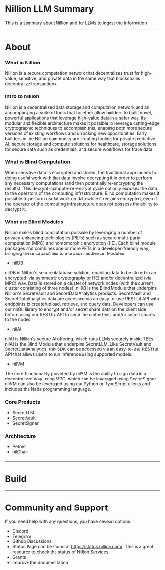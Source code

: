 # Nillion LLM Summary

This is a summary about Nillion and for LLMs to ingest the information

---

# About

### What is Nillion

Nillion is a secure computation network that decentralizes trust for high-value, sensitive, and private data in the same way that blockchains decentralize transactions.

### Intro to Nillion

Nillion is a decentralized data storage and computation network and an accompanying a suite of tools that together allow builders to build novel, powerful applications that leverage high-value data in a safer way. Its modular and flexible architecture makes it possible to leverage cutting-edge cryptographic techniques to accomplish this, enabling both more secure versions of existing workflows and unlocking new opportunities. Early builders in the Nillion community are creating tooling for private predictive AI, secure storage and compute solutions for healthcare, storage solutions for secure data such as credentials, and secure workflows for trade data.

### What is Blind Computation

When sensitive data is encrypted and stored, the traditional approaches to doing useful work with that data involve decrypting it in order to perform any necessary computations (and then potentially re-encrypting the results). This decrypt-compute-re-encrypt cycle not only exposes the data to the operators of the computing infrastructure. Blind computation makes it possible to perform useful work on data while it remains encrypted, even if the operator of the computing infrastructure does not possess the ability to decrypt it.

### What are Blind Modules

Nillion makes blind computation possible by leveraging a number of privacy-enhancing technologies (PETs) such as secure multi-party computation (MPC) and homomorphic encryption (HE). Each blind module packages and combines one or more PETs in a developer-friendly way, bringing these capabilities to a broader audience.
Modules

- nilDB

nilDB is Nillion's secure database solution, enabling data to be stored in an encrypted (via symmetric cryptography or HE) and/or decentralized (via MPC) way. Data is stored on a cluster of network nodes (with the current cluster consisting of three nodes).
nilDB is the Blind Module that underpins Nillion's SecretVault and SecretDataAnalytics products. SecretVault and SecretDataAnalytics data are accessed via an easy-to-use RESTful API with endpoints to create/upload, retrieve, and query data. Developers can use our nilQL library to encrypt and/or secret share data on the client side before using our RESTful API to send the ciphertexts and/or secret shares to the nodes.

- nilAI

nilAI is Nillion's secure AI offering, which runs LLMs securely inside TEEs. nilAI is the Blind Module that underpins SecretLLM.
Like SecretVault and SecretDataAnalytics, this SDK can be accessed via an easy-to-use RESTful API that allows users to run inference using supported models.

- nilVM

The core functionality provided by nilVM is the ability to sign data in a decentralized way using MPC, which can be leveraged using SecretSigner.
nilVM can also be leveraged using our Python or TypeScript clients and includes the Nada programming language.

### Core Products

- SecretLLM
- SecretVault
- SecretSigner

### Architecture

- Petnet
- nilChain

###

---

# Build

---

# Community and Support

If you need help with any questions, you have sevearl options:

- Discord
- Telegram
- Github Discussions
- Status Page can be found at https://status.nillion.com/. This is a great resource to check the status of Nillion Services.
- Grants
- Improve the documentation

